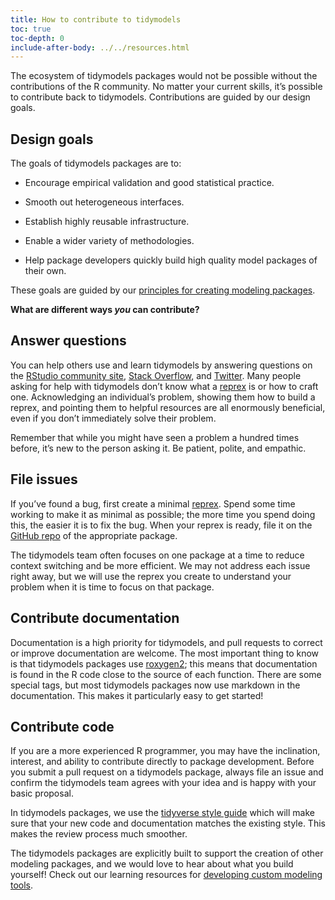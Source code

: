 ```yaml
---
title: How to contribute to tidymodels
toc: true
toc-depth: 0
include-after-body: ../../resources.html
---
```


The ecosystem of tidymodels packages would not be possible without the contributions of the R community. No matter your current skills, it's possible to contribute back to tidymodels. Contributions are guided by our design goals.

## Design goals

The goals of tidymodels packages are to:

 * Encourage empirical validation and good statistical practice.

 * Smooth out heterogeneous interfaces.
 
 * Establish highly reusable infrastructure.

 * Enable a wider variety of methodologies.

 * Help package developers quickly build high quality model packages of their own.

These goals are guided by our [principles for creating modeling packages](https://tidymodels.github.io/model-implementation-principles/). 

**What are different ways _you_ can contribute?**

## Answer questions

You can help others use and learn tidymodels by answering questions on the [RStudio community site](https://community.rstudio.com/tag/tidymodels), [Stack Overflow](https://stackoverflow.com/questions/tagged/tidymodels?sort=newest), and [Twitter](https://twitter.com/search?q=%23tidymodels&f=live). Many people asking for help with tidymodels don't know what a [reprex](https://www.tidyverse.org/help#reprex) is or how to craft one. Acknowledging an individual's problem, showing them how to build a reprex, and pointing them to helpful resources are all enormously beneficial, even if you don't immediately solve their problem.

Remember that while you might have seen a problem a hundred times before, it's new to the person asking it. Be patient, polite, and empathic.

## File issues

If you've found a bug, first create a minimal [reprex](https://www.tidyverse.org/help#reprex). Spend some time working to make it as minimal as possible; the more time you spend doing this, the easier it is to fix the bug. When your reprex is ready, file it on the [GitHub repo](https://github.com/tidymodels/) of the appropriate package. 

The tidymodels team often focuses on one package at a time to reduce context switching and be more efficient. We may not address each issue right away, but we will use the reprex you create to understand your problem when it is time to focus on that package.

## Contribute documentation

Documentation is a high priority for tidymodels, and pull requests to correct or improve documentation are welcome. The most important thing to know is that tidymodels packages use [roxygen2](https://roxygen2.r-lib.org/); this means that documentation is found in the R code close to the source of each function. There are some special tags, but most tidymodels packages now use markdown in the documentation. This makes it particularly easy to get started!


## Contribute code

If you are a more experienced R programmer, you may have the inclination, interest, and ability to contribute directly to package development. Before you submit a pull request on a tidymodels package, always file an issue and confirm the tidymodels team agrees with your idea and is happy with your basic proposal.

In tidymodels packages, we use the [tidyverse style guide](https://style.tidyverse.org/) which will make sure that your new code and documentation matches the existing style. This makes the review process much smoother.

The tidymodels packages are explicitly built to support the creation of other modeling packages, and we would love to hear about what you build yourself! Check out our learning resources for [developing custom modeling tools](/learn/develop/).

